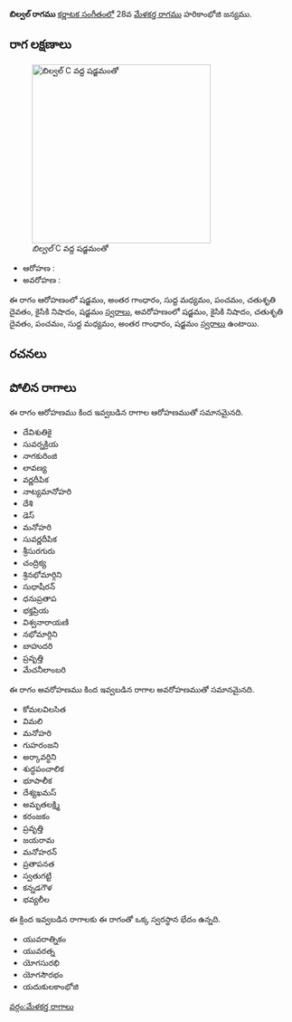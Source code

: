 {{Infobox ragam
	| name          	= బిల్వల్
	| synonym	    	= 
	| mela          	= 
	| chakra        	= 
	| janaka        	= 
	| type          	= షడవ
	| arohanam      	= {{svaraC|S|G3|M1|P|D2|N2|S'}} 
	| avarohanam    	= {{svaraC|S'|N2|D2|P|M1|G3|S}}
	| jeeva         	=
	| chhaya        	=
	| nyasa         	=
	| vishesha      	= 
	| equivalent  		= 
}}
{{కర్ణాటక సంగీత రాగాలు}}
'''బిల్వల్ రాగము''' [[కర్ణాటక సంగీతం]]లో 28వ [[మేళకర్త రాగము]] హరికాంభోజి జన్యము. 


==రాగ లక్షణాలు==
[[Image:bilaval_kb2wiki.png|thumb|right|316px|''బిల్వల్'' C వద్ద షడ్జమంతో]]

* ఆరోహణ : {{svaraC|S|G3|M1|P|D2|N2|S'}} 
* అవరోహణ : {{svaraC|S'|N2|D2|P|M1|G3|S}}

ఈ రాగం ఆరోహణంలో షడ్జమం, అంతర గాంధారం, సుద్ద మధ్యమం, పంచమం, చతుశృతి దైవతం, కైసికి నిషాదం, షడ్జమం [[స్వరాలు]], అవరోహణంలో షడ్జమం, కైసికి నిషాదం, చతుశృతి దైవతం, పంచమం, సుద్ద మధ్యమం, అంతర గాంధారం, షడ్జమం [[స్వరాలు]] ఉంటాయి.

==రచనలు==



==పోలిన రాగాలు==
ఈ రాగం ఆరోహణము కింద ఇవ్వబడిన రాగాల ఆరోహణముతో సమానమైనది.
* దేవిశుతికై
* సువర్నక్రియ
* నాగకురింజి
* లావణ్య
* వర్ణదీపిక
* నాట్యమానోహరి
* దేశి
* డెస్
* మనోహరి
* సువర్ణదీపిక
* శ్రీసురగురు
* చంద్రిక్య
* శ్రినభోమార్గిని
* సుధాషీరన్
* ధనుప్రతాప
* భక్తప్రియ
* విశ్వనారాయణి
* నభోమార్గిని
* బాహుదరి
* ప్రవృత్తి
* మేచనీలాంబరి

ఈ రాగం అవరోహణము కింద ఇవ్వబడిన రాగాల అవరోహణముతో సమానమైనది.
* కోమలవిలసిత
* విమలి
* మనోహరి
* గుహరంజని
* అర్కావర్ధిని
* శుద్ధపంచాలిక
*  భూపాలీక
* దేశ్యఖమస్
* అమృతలక్ష్మి
* కరంజకం
* ప్రవృత్తి
* జయరామ
* మనోహరన్
* ప్రతాపనత
* స్వతుగట్టి
* కన్నడగౌళ
* భవ్యలీల

ఈ క్రింద ఇవ్వబడిన రాగాలకు ఈ రాగంతో ఒక్క స్వరస్థాన భేదం ఉన్నది.
* యువరాత్నికం
* యువరత్న
* యోగసురభి
* యోగసౌరభం
* యదుకులకాంభోజి



[[వర్గం:మేళకర్త రాగాలు]]